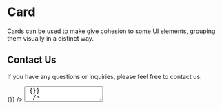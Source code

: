 
# Card

Cards can be used to make give cohesion to some UI elements, grouping them visually in a distinct way.

<Card>
  <H2>Contact Us</H2>
  <P>If you have any questions or inquiries, please feel free to contact us.</P>
  <TextInput
    name="email"
    placeholder="Email"
    value={null}
    padding={"medium"}
    type="email"
    onValueChange={() => {}}
  />
  <TextArea
    jsStyle={{
      resize: "vertical",
    }}
    name="message"
    placeholder="Type your query here..."
    value={null}
    type="text"
    onValueChange={() => {}}
  />
  <Button
    jsStyle={{ animation: "all 1s ease-out" }}
    onClick={() => {}}
    type="submit"
    label="Subscribe"
    color="positive"
  />
</Card>

```js
<Card>
  <H2>Contact Us</H2>
  <P>If you have any questions or inquiries, please feel free to contact us.</P>
  <TextInput
    name="email"
    placeholder="Email"
    value={null}
    padding={"medium"}
    type="email"
    onValueChange={() => {}}
  />
  <TextArea
    jsStyle={{
      resize: "vertical",
    }}
    name="message"
    placeholder="Type your query here..."
    value={null}
    type="text"
    onValueChange={() => {}}
  />
  <Button
    jsStyle={{ animation: "all 1s ease-out" }}
    onClick={() => {}}
    type="submit"
    label="Subscribe"
    color="positive"
  />
</Card>
```
